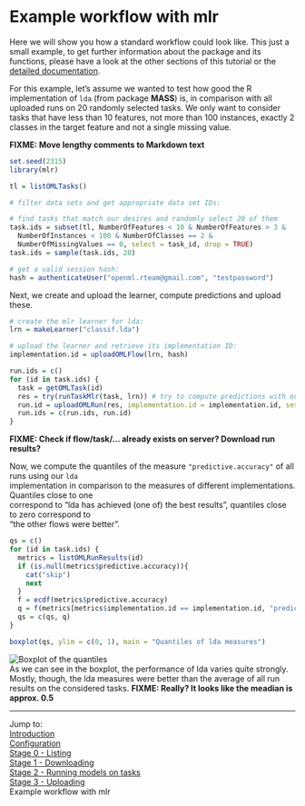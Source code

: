Example workflow with mlr
=========================

Here we will show you how a standard workflow could look like. This just a small example, to get
further information about the package and its functions, please have a look at the other sections
of this tutorial or the [detailed documentation](http://www.rdocumentation.org/packages/OpenML).

For this example, let's assume we wanted to test how good the R implementation of `lda` (from package 
**MASS**) is, in comparison with all uploaded runs on 20 randomly selected tasks. We only want to consider tasks
that have less than 10 features, not more than 100 instances, exactly 2 classes in the target
feature and not a single missing value. 

**FIXME: Move lengthy comments to Markdown text**

```r
set.seed(2315)
library(mlr)

tl = listOMLTasks()

# filter data sets and get appropriate data set IDs:

# find tasks that match our desires and randomly select 20 of them
task.ids = subset(tl, NumberOfFeatures < 10 & NumberOfFeatures > 3 & 
  NumberOfInstances < 100 & NumberOfClasses == 2 & 
  NumberOfMissingValues == 0, select = task_id, drop = TRUE)
task.ids = sample(task.ids, 20)

# get a valid session hash:
hash = authenticateUser("openml.rteam@gmail.com", "testpassword")
```

Next, we create and upload the learner, compute predictions and upload these.

```r
# create the mlr learner for lda:
lrn = makeLearner("classif.lda")

# upload the learner and retrieve its implementation ID:
implementation.id = uploadOMLFlow(lrn, hash) 

run.ids = c()
for (id in task.ids) {
  task = getOMLTask(id)
  res = try(runTaskMlr(task, lrn)) # try to compute predictions with our learner
  run.id = uploadOMLRun(res, implementation.id = implementation.id, session.hash = hash)
  run.ids = c(run.ids, run.id)
}
```

**FIXME: Check if flow/task/... already exists on server? Download run results?**

Now, we compute the quantiles of the measure `"predictive.accuracy"` of all runs using our `lda`  
implementation in comparison to the measures of different implementations. Quantiles close to one  
correspond to "lda has achieved (one of) the best results", quantiles close to zero correspond to  
"the other flows were better".

```r
qs = c()
for (id in task.ids) {
  metrics = listOMLRunResults(id)
  if (is.null(metrics$predictive.accuracy)){
    cat("skip")
    next
  }
  f = ecdf(metrics$predictive.accuracy)
  q = f(metrics[metrics$implementation.id == implementation.id, "predictive.accuracy"])
  qs = c(qs, q)
}

boxplot(qs, ylim = c(0, 1), main = "Quantiles of lda measures")
```
![Boxplot of the quantiles](../figures/boxplot_example.png)  
As we can see in the boxplot, the performance of lda varies quite strongly. Mostly, though, the lda
measures were better than the average of all run results on the considered tasks.
**FIXME: Really? It looks like the meadian is approx. 0.5**

----------------------------------------------------------------------------------------------------
Jump to:   
[Introduction](1-Introduction.md)  
[Configuration](2-Configuration.md)  
[Stage 0 - Listing](3-Stage-0-Listing.md)  
[Stage 1 - Downloading](4-Stage-1-Downloading.md)  
[Stage 2 - Running models on tasks](5-Stage-2-Running.md)  
[Stage 3 - Uploading](6-Stage-3-Uploading.md)  
Example workflow with mlr